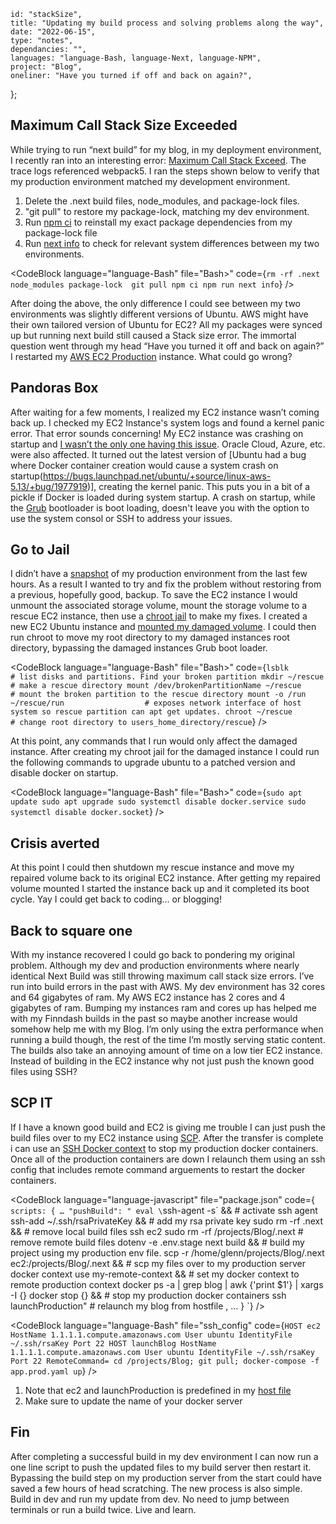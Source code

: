 
    id: "stackSize",
    title: "Updating my build process and solving problems along the way",
    date: "2022-06-15",
    type: "notes",
    dependancies: "",
    languages: "language-Bash, language-Next, language-NPM",
    project: "Blog",
    oneliner: "Have you turned if off and back on again?",
};

## Maximum Call Stack Size Exceeded

While trying to run “next build” for my blog, in my deployment environment, I recently ran into an interesting error: [Maximum Call Stack Exceed](https://github.com/vercel/next.js/discussions/30785).
The trace logs referenced webpack5. I ran the steps shown below to verify that my production environment matched my development environment.

1. Delete the .next build files, node_modules, and package-lock files.
2. "git pull" to restore my package-lock, matching my dev environment.
3. Run [npm ci](https://docs.npmjs.com/cli/v8/commands/npm-ci) to reinstall my exact package dependencies from my package-lock file
4. Run [next info](https://nextjs.org/docs/api-reference/cli#info) to check for relevant system differences between my two environments.

<CodeBlock
    language="language-Bash"
    file="Bash>"
    code={`
        rm -rf .next node_modules package-lock 
        git pull
        npm ci
        npm run next info
    `}
/>

After doing the above, the only difference I could see between my two environments was slightly different versions of Ubuntu.
AWS might have their own tailored version of Ubuntu for EC2? All my packages were synced up but running next build still caused a Stack size error.
The immortal question went through my head “Have you turned it off and back on again?”
I restarted my [AWS EC2 Production](https://aws.amazon.com/pm/ec2/) instance. What could go wrong?

## Pandoras Box

After waiting for a few moments, I realized my EC2 instance wasn’t coming back up.
I checked my EC2 Instance's system logs and found a kernel panic error. That error sounds concerning! My EC2 instance was crashing on startup
and [I wasn’t the only one having this issue](https://bugs.launchpad.net/ubuntu/+source/linux-aws-5.13/+bug/1977919).
Oracle Cloud, Azure, etc. were also affected. It turned out the latest version of [Ubuntu had a bug where Docker container
creation would cause a system crash on startup(https://bugs.launchpad.net/ubuntu/+source/linux-aws-5.13/+bug/1977919)], creating the kernel panic. This puts you in a bit of a pickle if Docker is loaded during system startup.
A crash on startup, while the [Grub](https://help.ubuntu.com/community/Grub2) bootloader is boot loading, doesn't leave you with the option to use the
system consol or SSH to address your issues.

## Go to Jail

I didn’t have a [snapshot](https://docs.aws.amazon.com/AWSEC2/latest/UserGuide/EBSSnapshots.html) of my production environment from the last
few hours. As a result I wanted to try and fix the problem without restoring from a previous, hopefully good, backup.
To save the EC2 instance I would unmount the associated storage volume, mount the storage volume to a rescue
EC2 instance, then use a [chroot jail](https://phoenixnap.com/kb/chroot-jail) to make my fixes. I created a new EC2 Ubuntu instance and
[mounted my damaged volume](https://devopscube.com/mount-ebs-volume-ec2-instance/).
I could then run chroot to move my root directory to my damaged instances root directory, bypassing the damaged instances Grub boot loader.

<CodeBlock
    language="language-Bash"
    file="Bash>"
    code={`
        lsblk 						                # list disks and partitions. Find your broken partition
        mkdir ~/rescue 					            # make a rescue directory
        mount /dev/brokenPartitionName ~/rescue 	# mount the broken partition to the rescue directory
        mount -o /run ~/rescue/run			        # exposes network interface of host system so rescue partition can apt get updates.
        chroot ~/rescue                             # change root directory to users_home_directory/rescue
    `}
/>

At this point, any commands that I run would only affect the damaged instance.
After creating my chroot jail for the damaged instance I could run the following
commands to upgrade ubuntu to a patched version and disable docker on startup.

<CodeBlock
    language="language-Bash"
    file="Bash>"
    code={`
        sudo apt update
        sudo apt upgrade
        sudo systemctl disable docker.service
        sudo systemctl disable docker.socket
    `}
/>

## Crisis averted

At this point I could then shutdown my rescue instance and move my repaired volume back to
its original EC2 instance. After getting my repaired volume mounted I started
the instance back up and it completed its boot cycle. Yay I could get back to coding... or blogging!

## Back to square one

With my instance recovered I could go back to pondering my original problem.
Although my dev and production environments where nearly identical Next Build was
still throwing maximum call stack size errors. I’ve run into build errors in the past with AWS.
My dev environment has 32 cores and 64 gigabytes of ram. My AWS EC2 instance has 2 cores and 4 gigabytes of ram.
Bumping my instances ram and cores up has helped me with my Finndash builds in the past so maybe another increase
would somehow help me with my Blog. I’m only using the extra performance when running a build though, the rest of the
time I’m mostly serving static content. The builds also take an annoying amount of time on a low tier EC2 instance.
Instead of building in the EC2 instance why not just push the known good files using SSH?

## SCP IT

If I have a known good build and EC2 is giving me trouble I can just push the build files over
to my EC2 instance using [SCP](https://linuxize.com/post/how-to-use-scp-command-to-securely-transfer-files/).
After the transfer is complete i can use an [SSH Docker context](https://docs.docker.com/engine/security/protect-access/#use-ssh-to-protect-the-docker-daemon-socket)
to stop my production docker containers.
Once all of the production containers are down I relaunch them using an ssh config that includes remote command arguements to restart the docker containers.

<CodeBlock
    language="language-javascript"
    file="package.json"
    code={`
        scripts: {
            …
            "pushBuild": "
                eval \`ssh-agent -s\` &&                                                          # activate ssh agent 
                ssh-add ~/.ssh/rsaPrivateKey &&                                                 # add my rsa private key
                sudo rm -rf .next &&                                                            # remove local build files
                ssh ec2 sudo rm -rf /projects/Blog/.next                                        # remove remote build files
                dotenv -e .env.stage next build &&                                              # build my project using my production env file.
                scp -r /home/glenn/projects/Blog/.next ec2:/projects/Blog/.next &&              # scp my files over to my production server
                docker context use my-remote-context &&                                         # set my docker context to remote production context
                docker ps -a | grep blog | awk {'print \$1'} | xargs -I {} docker stop {} &&     # stop my production docker containers
                ssh launchProduction"                                                           # relaunch my blog from hostfile
            ,
            …
        }
    `}
/>

<CodeBlock
    language="language-Bash"
    file="ssh_config"
    code={`
    HOST ec2
        HostName 1.1.1.1.compute.amazonaws.com
        User ubuntu
        IdentityFile ~/.ssh/rsaKey
        Port 22
    HOST launchBlog
        HostName 1.1.1.1.compute.amazonaws.com
        User ubuntu
        IdentityFile ~/.ssh/rsaKey
        Port 22
        RemoteCommand= cd /projects/Blog; git pull; docker-compose -f app.prod.yaml up
    `}
/>

1. Note that ec2 and launchProduction is predefined in my [host file](<https://en.wikipedia.org/wiki/Hosts_(file)>)
2. Make sure to update the name of your docker server

## Fin

After completing a successful build in my dev environment I can now run a one line script to push the updated files to my build server then restart it.
Bypassing the build step on my production server from the start could have saved a few hours of head scratching. The new process is also simple. Build in dev
and run my update from dev. No need to jump between terminals or run a build twice. Live and learn.
